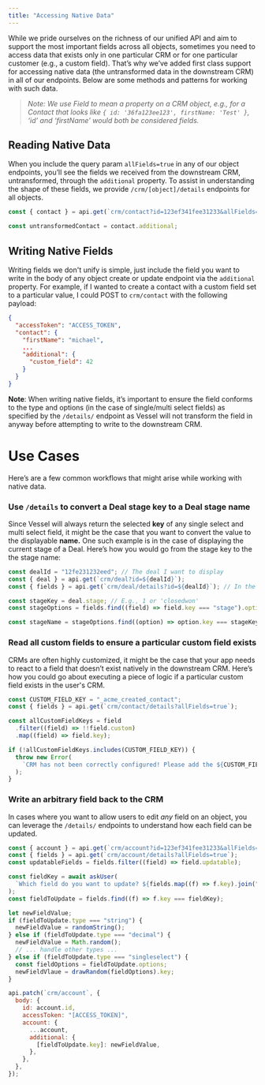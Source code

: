 ```yaml
---
title: "Accessing Native Data"
---
```


While we pride ourselves on the richness of our unified API and aim to support the most important fields across all objects, sometimes you need to access data that exists only in one particular CRM or for one particular customer (e.g., a custom field). That’s why we’ve added first class support for accessing native data (the untransformed data in the downstream CRM) in all of our endpoints. Below are some methods and patterns for working with such data.

> _Note: We use Field to mean a property on a CRM object, e.g., for a Contact that looks like `{ id: '36fa123ee123', firstName: 'Test' }`, ‘id’ and ‘firstName’ would both be considered fields._

## Reading Native Data

When you include the query param `allFields=true` in any of our object endpoints, you’ll see the fields we received from the downstream CRM, untransformed, through the `additional` property. To assist in understanding the shape of these fields, we provide `/crm/[object]/details` endpoints for all objects.

```jsx
const { contact } = api.get(`crm/contact?id=123ef341fee31233&allFields=true`);

const untransformedContact = contact.additional;
```

## Writing Native Fields

Writing fields we don't unify is simple, just include the field you want to write in the body of any object create or update endpoint via the `additional` property. For example, if I wanted to create a contact with a custom field set to a particular value, I could POST to `crm/contact` with the following payload:

```json
{
  "accessToken": "ACCESS_TOKEN",
  "contact": {
    "firstName": "michael",
    ...
    "additional": {
      "custom_field": 42
    }
  }
}
```

**Note**: When writing native fields, it’s important to ensure the field conforms to the type and options (in the case of single/multi select fields) as specified by the `/details/` endpoint as Vessel will not transform the field in anyway before attempting to write to the downstream CRM.

# Use Cases

Here’s are a few common workflows that might arise while working with native data.

### Use `/details` to convert a Deal stage key to a Deal stage name

Since Vessel will always return the selected **key** of any single select and multi select field, it might be the case that you want to convert the value to the displayable **name.** One such example is in the case of displaying the current stage of a Deal. Here’s how you would go from the stage key to the the stage name:

```jsx
const dealId = "12fe231232eed"; // The deal I want to display
const { deal } = api.get(`crm/deal?id=${dealId}`);
const { fields } = api.get(`crm/deal/details?id=${dealId}`); // In the case of deals, we need to pass the Id since a deal could be in a particular pipeline.

const stageKey = deal.stage; // E.g., 1 or 'closedwon'
const stageOptions = fields.find((field) => field.key === "stage").options;

const stageName = stageOptions.find((option) => option.key === stageKey).name; // E.g., 'New' or 'Closed Won'
```

### Read all custom fields to ensure a particular custom field exists

CRMs are often highly customized, it might be the case that your app needs to react to a field that doesn’t exist natively in the downstream CRM. Here’s how you could go about executing a piece of logic if a particular custom field exists in the user's CRM.

```jsx
const CUSTOM_FIELD_KEY = "_acme_created_contact";
const { fields } = api.get(`crm/contact/details?allFields=true`);

const allCustomFieldKeys = field
  .filter((field) => !!field.custom)
  .map((field) => field.key);

if (!allCustomFieldKeys.includes(CUSTOM_FIELD_KEY)) {
  throw new Error(
    `CRM has not been correctly configured! Please add the ${CUSTOM_FIELD_KEY} custom field to your contact object.`
  );
}
```

### Write an arbitrary field back to the CRM

In cases where you want to allow users to edit _any_ field on an object, you can leverage the `/details/` endpoints to understand how each field can be updated.

```js
const { account } = api.get(`crm/account?id=123ef341fee31233&allFields=true`);
const { fields } = api.get(`crm/account/details?allFields=true`);
const updatableFields = fields.filter((field) => field.updatable);

const fieldKey = await askUser(
  `Which field do you want to update? ${fields.map((f) => f.key).join(", ")}`
);
const fieldToUpdate = fields.find((f) => f.key === fieldKey);

let newFieldValue;
if (fieldToUpdate.type === "string") {
  newFieldValue = randomString();
} else if (fieldToUpdate.type === "decimal") {
  newFieldValue = Math.random();
  // ... handle other types ...
} else if (fieldToUpdate.type === "singleselect") {
  const fieldOptions = fieldToUpdate.options;
  newFieldVlaue = drawRandom(fieldOptions).key;
}

api.patch(`crm/account`, {
  body: {
    id: account.id,
    accessToken: "[ACCESS_TOKEN]",
    account: {
      ...account,
      additional: {
        [fieldToUpdate.key]: newFieldValue,
      },
    },
  },
});
```

